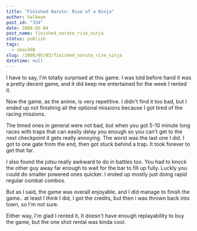 ```yaml
---
title: "Finished Naruto: Rise of a Ninja"
author: halkeye
post_id: "334"
date: 2008-05-04
post_name: finished_naruto_rise_ninja
status: publish
tags:
  - xbox360
slug: /2008/05/03/finished_naruto_rise_ninja
datetime: null
---
```


I have to say, I'm totally surprised at this game. I was told before hand it was a pretty decent game, and it did keep me entertained for the week I rented it.

Now the game, as the anime, is very repetitive. I didn't find it too bad, but I ended up not finishing all the optional missions because I got tired of the racing missions.

The timed ones in general were not bad, but when you got 5-10 minute long races with traps that can easily delay you enough so you can't get to the next checkpoint it gets really annoying. The worst was the last one I did. I got to one gate from the end, then got stuck behind a trap. It took forever to get that far.

I also found the jutsu really awkward to do in battles too. You had to knock the other guy away far enough to wait for the bar to fill up fully. Luckly you could do smaller powered ones quicker. I ended up mostly just doing rapid regular combat combos.

But as I said, the game was overall enjoyable, and I did manage to finish the game.. at least I think I did, I got the credits, but then i was thrown back into town, so I'm not sure.

Either way, I'm glad I rented it, It doesn't have enough replayability to buy the game, but the one shot rental was kinda cool.
